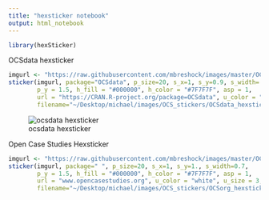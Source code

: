 ```yaml
---
title: "hexsticker notebook"
output: html_notebook
---
```


```r
library(hexSticker)
```


OCSdata hexsticker
```r
imgurl <- "https://raw.githubusercontent.com/mbreshock/images/master/OCS_stickers/OCSdata_logo.png"
sticker(imgurl, package="OCSdata", p_size=20, s_x=1, s_y=0.9, s_width=.6, 
        p_y = 1.5, h_fill = "#000000", h_color = "#7F7F7F", asp = 1,
        url = "https://CRAN.R-project.org/package=OCSdata", u_color = "white", u_size = 3,
        filename="~/Desktop/michael/images/OCS_stickers/OCSdata_hexsticker.png")
```

![ocsdata hexsticker](https://raw.githubusercontent.com/mbreshock/images/master/OCS_stickers/OCSdata_hexsticker.png)

Open Case Studies Hexsticker
```r
imgurl <- "https://raw.githubusercontent.com/mbreshock/images/master/OCS_stickers/icon.png"
sticker(imgurl, package=" ", p_size=20, s_x=1, s_y=1., s_width=0.7, 
        p_y = 1.5, h_fill = "#000000", h_color = "#7F7F7F", asp = 1,
        url = "www.opencasestudies.org", u_color = "white", u_size = 3,
        filename="~/Desktop/michael/images/OCS_stickers/OCSorg_hexsticker.png")
```

